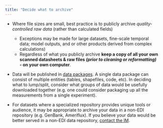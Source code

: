 ```yaml
---
title: "Decide what to archive"
---
```


-   Where file sizes are small, best practice is to publicly archive *quality-controlled raw data* (rather than calculated fields)
    -   Exceptions may be made for large datasets, fine-scale temporal data; model outputs, and or other products derived from complex calculations)
    -   Regardless of what you publicly archive **keep a copy of all your own scanned datasheets & raw files *(prior to cleaning or reformatting)* - on your own computer**.

-   Data will be published in [data packages](https://edirepository.org/resources/designing-a-data-package). A single data package can consist of multiple entities (tables, shapefiles, code, etc). In deciding what to lump/split, consider what groups of data would be usefully downloaded together (e.g. one could consider packaging up all the measurements from a single experiment).

-   For datasets where a specialized repository provides unique tools or audience, it may be appropriate to archive your data in a non-EDI repository (e.g. GenBank, Ameriflux). If you believe your data would be better served in a non-EDI data repository, [contact the IM](nwt-coordinator@colorado.edu).
